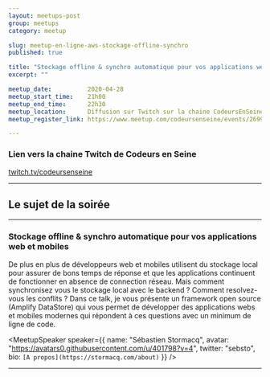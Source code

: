 ```yaml
---
layout: meetups-post
group: meetups
category: meetup

slug: meetup-en-ligne-aws-stockage-offline-synchro
published: true

title: "Stockage offline & synchro automatique pour vos applications web et mobiles"
excerpt: ""

meetup_date:          2020-04-28
meetup_start_time:    21h00
meetup_end_time:      22h30
meetup_location:      Diffusion sur Twitch sur la chaine CodeursEnSeine
meetup_register_link: https://www.meetup.com/codeursenseine/events/269969001

---
```



### Lien vers la chaine Twitch de Codeurs en Seine

<a href="https://www.twitch.tv/codeursenseine" class="ces-c-button">twitch.tv/codeursenseine</a>

---

## Le sujet de la soirée

---

### Stockage offline & synchro automatique pour vos applications web et mobiles

De plus en plus de développeurs web et mobiles utilisent du stockage local pour assurer de bons temps de réponse et que les applications continuent de fonctionner en absence de connection réseau. Mais comment synchronisez vous le stockage local avec le backend ? Comment resolvez-vous les conflits ? Dans ce talk, je vous présente un framework open source (Amplify DataStore) qui vous permet de développer des applications webs et mobiles modernes qui répondent à ces questions avec un minimum de ligne de code.

<MeetupSpeaker speaker={{
  name: "Sébastien Stormacq",
  avatar: "https://avatars0.githubusercontent.com/u/401798?v=4",
  twitter: "sebsto",
  bio: `[A propos](https://stormacq.com/about)`
}} />

---
